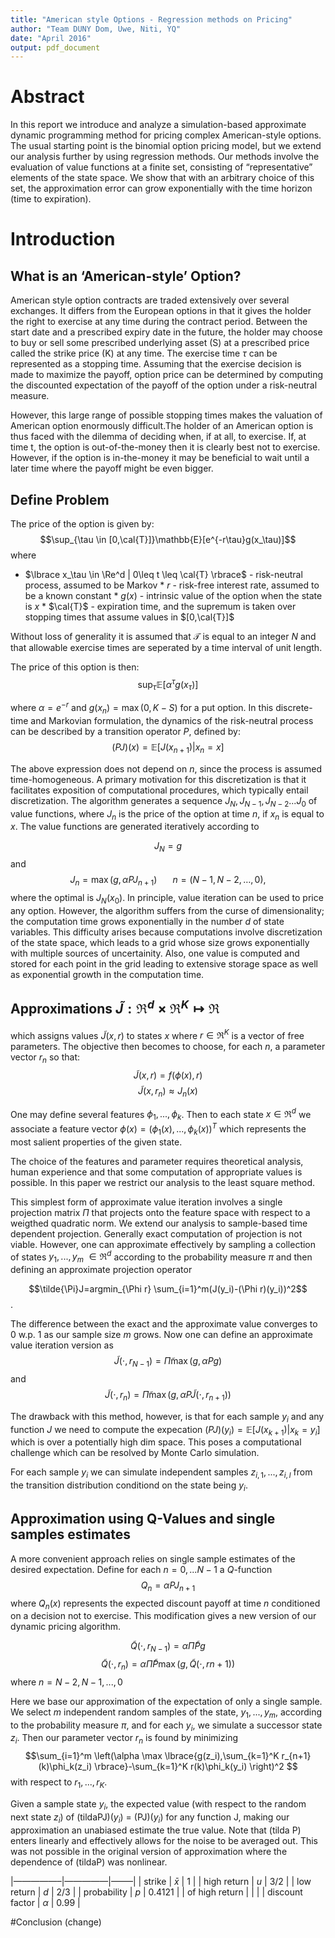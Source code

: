 ```yaml
--- 
title: "American style Options - Regression methods on Pricing" 
author: "Team DUNY Dom, Uwe, Niti, YQ" 
date: "April 2016"
output: pdf_document
---
```



# Abstract
In this report we introduce and analyze a simulation-based
approximate dynamic programming method for pricing complex American-style
options. The usual starting point is the binomial option pricing model, but we
extend our analysis further by using regression methods. Our methods involve the
evaluation of value functions at a finite set, consisting of “representative”
elements of the state space. We show that with an arbitrary choice of this set,
the approximation error can grow exponentially with the time horizon (time to
expiration).


# Introduction 
## What is an 'American-style' Option?

American style option contracts are traded extensively over several exchanges.
It differs from the European options in that it gives the holder the right to
exercise at any time during the contract period. Between the start date and a
prescribed expiry date in the future, the holder may choose to buy or sell some
prescribed underlying asset (S) at a prescribed price called the strike price
(K) at any time. The exercise time $\tau$ can be represented as a stopping time.
Assuming that the exercise decision is made to maximize the payoff, option price
can be determined by computing the discounted expectation of the payoff of the
option under a risk-neutral measure.

However, this large range of possible stopping times makes the valuation of
American option enormously difficult.The holder of an American option is thus
faced with the dilemma of deciding when, if at all, to exercise. If, at time t,
the option is out-of-the-money then it is clearly best not to exercise. However,
if the option is in-the-money it may be beneficial to wait until a later time
where the payoff might be even bigger.

## Define Problem

The price of the option is given by: $$\sup_{\tau \in
[0,\cal{T}]}\mathbb{E}[e^{-r\tau}g(x_\tau)]$$ where

* $\lbrace x_\tau \in \Re^d | 0\leq t \leq \cal{T} \rbrace$ - risk-neutral
process, assumed to be Markov * $r$ - risk-free interest rate, assumed to be a
known constant * $g(x)$ - intrinsic value of the option when the state is $x$ *
$\cal{T}$ - expiration time, and the supremum is taken over stopping times that
assume values in $[0,\cal{T}]$

Without loss of generality it is assumed that $\mathcal{T}$ is equal to an
integer $N$ and that allowable exercise times are seperated by a time interval
of unit length.

The price of this option is then: 
$$\sup_{\tau}\mathbb{E}[\alpha^{\tau}g(x_{\tau})]$$

where $\alpha = e^{-r}$ and $g(x_n)=\max(0,K-S)$ for a put option. In this discrete-time and Markovian
formulation, the dynamics of the risk-neutral process can be described by a
transition operator $P$, defined by: $$(PJ)(x) = \mathbb{E}[J(x_{n+1})| x_n=x]$$

The above expression does not depend on $n$, since the process is assumed
time-homogeneous. A primary motivation for this discretization is that it
facilitates exposition of computational procedures, which typically entail
discretization. The algorithm generates a sequence $J_N, J_{N-1}, J_{N-2}...
J_0$ of value functions, where $J_n$ is the price of the option at time $n$, if
$x_n$ is equal to $x$. The value functions are generated iteratively according
to

$$J_N = g$$ and $$J_n = \max(g,\alpha PJ_{n+1}) \hspace{20pt}
n=(N-1,N-2,\ldots,0),$$ where the optimal is $J_N(x_0)$. In principle, value
iteration can be used to price any option. However, the algorithm suffers from
the curse of dimensionality; the computation time grows exponentially in the
number $d$ of state variables. This difficulty arises because computations
involve discretization of the state space, which leads to a grid whose size
grows exponentially with multiple sources of uncertainity. Also, one value is
computed and stored for each point in the grid leading to extensive storage
space as well as exponential growth in the computation time.

## Approximations $\tilde{J}:\Re^d \times \Re^K \mapsto \Re$ 
which assigns values $\tilde{J}(x,r)$ to states $x$ where $r \in \Re^K$ is a vector of free
parameters. The objective then becomes to choose, for each $n$, a parameter
vector $r_n$ so that: $$\tilde{J}(x,r) =f(\phi(x),r)$$ $$\tilde{J}(x,r_n) \approx J_n(x)$$

One may define several features $\phi_1, ... , \phi_k$. Then to each state $x \in \Re ^d$ we associate a feature vector $\phi(x) = (\phi_1(x),...,\phi_k(x))^T$ which represents the most salient properties of the given state.

The choice of the features and parameter requires theoretical analysis, human experience and that some computation of appropriate values is possible. In this paper we restrict our analysis to the least square method.

This simplest form of approximate value iteration involves a single projection matrix $\Pi$ that projects onto the feature space with respect to a weigthed quadratic norm. We extend our analysis to sample-based time dependent projection. Generally exact computation of projection is not viable. However, one can approximate effectively by sampling a collection of states $y_1,...,y_m$ $\in \Re^d$ according to the probability measure $\pi$ and then defining an approximate projection operator

$$\tilde{\Pi}J=argmin_{\Phi r} \sum_{i=1}^m(J(y_i)-(\Phi r)(y_i))^2$$.

The difference between the exact and the approximate value converges to 0 w.p. 1 as our sample size $m$ grows.
Now one can define an approximate value iteration version as 
$$\tilde{J}(\cdot,r_{N-1})=\tilde{\Pi}\max(g,\alpha Pg)$$
and
$$\tilde{J}(\cdot,r_{n})=\tilde{\Pi} \max(g,\alpha P\tilde{J}(\cdot,r_{n+1}))$$

The drawback with this method, however, is that for each sample $y_i$ and any function $J$ we need to compute the expecation $(PJ)(y_i)=\mathbb{E}[J(x_{k+1})|x_k=y_i]$ which is over a potentially high dim space. This poses a computational challenge which can be resolved by Monte Carlo simulation.

For each sample $y_i$ we can simulate independent samples $z_{i,1},...,z_{i,l}$ from the transition distribution conditiond on the state being $y_i$.

## Approximation using Q-Values and single samples estimates

A more convenient approach relies on single sample estimates of the desired expectation. 
Define for each $n=0,...N-1$ a $Q$-function 
$$Q_n= \alpha PJ_{n+1}$$
where $Q_n(x)$ represents the expected discount payoff at time $n$ conditioned on a decision not to exercise. This modification gives a new version of our dynamic pricing algorithm.

$$\tilde{Q}(\cdot, r_{N-1})=\alpha \tilde{\Pi} \tilde{P}g$$
$$\tilde{Q}(\cdot,r_n)=\alpha \tilde{\Pi} \tilde{P}\max(g,\tilde{Q}(\cdot,r{n+1}))$$
where $n=N-2,N-1,...,0$

Here we base our approximation of the expectation of only a single sample. We select $m$ independent random samples of the state, $y_1,...,y_m$, according to the probability measure $\pi$, and for each $y_i$, we simulate a successor state $z_i$. Then our parameter vector $r_n$ is found by minimizing 
$$\sum_{i=1}^m \left(\alpha \max \lbrace{g(z_i),\sum_{k=1}^K r_{n+1}(k)\phi_k(z_i) \rbrace}-\sum_{k=1}^K r(k)\phi_k(y_i) \right)^2 $$ with respect to  $r_1,...,r_K$.

Given a sample state $y_i$, the expected value (with respect to the random next state $z_i$) of (tildaPJ)($y_i$) = (PJ)($y_i$) for any function J, making our approximation an unabiased estimate the true value. Note that (tilda P) enters linearly and effectively allows for the noise to be averaged out. This was not possible in the original version of approximation where the dependence of (tildaP) was nonlinear.


|-----------------|---------------|--------|
| strike          |   $\bar{x}$   |   1    |
| high return     |     $u$       |  3/2   |
| low return      |     $d$       |  2/3   |
| probability     |     $p$       | 0.4121 |
| of high return  |               |        |
| discount factor |   $\alpha$    |  0.99  |


#Conclusion (change)

